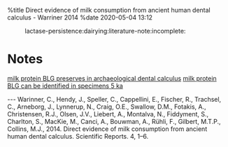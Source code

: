 %title Direct evidence of milk consumption from ancient human dental calculus - Warriner 2014
%date 2020-05-04 13:12

:lactase-persistence:dairying:literature-note:incomplete:

= Notes =

[[21|milk protein BLG preserves in archaeological dental calculus]]
[[20|milk protein BLG can be identified in specimens 5 ka]]



---
Warinner, C., Hendy, J., Speller, C., Cappellini, E., Fischer, R., Trachsel, C., Arneborg, J., Lynnerup, N., Craig, O.E., Swallow, D.M., Fotakis, A., Christensen, R.J., Olsen, J.V., Liebert, A., Montalva, N., Fiddyment, S., Charlton, S., MacKie, M., Canci, A., Bouwman, A., Rühli, F., Gilbert, M.T.P., Collins, M.J., 2014. Direct evidence of milk consumption from ancient human dental calculus. Scientific Reports. 4, 1–6.
